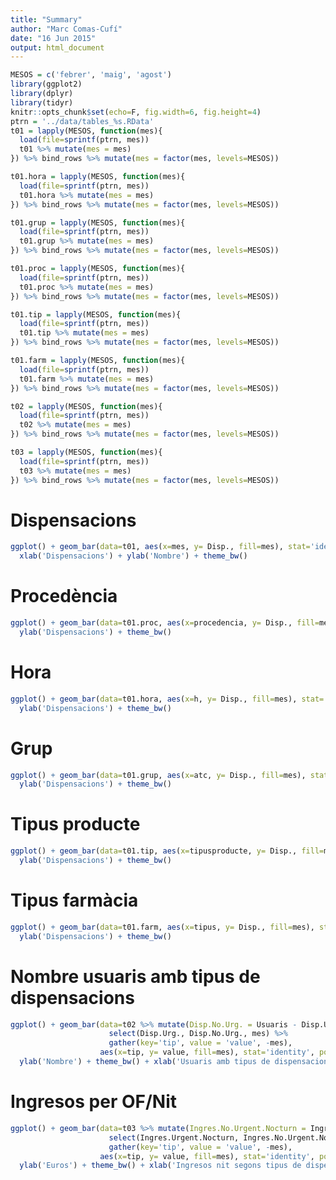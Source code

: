 ```yaml
---
title: "Summary"
author: "Marc Comas-Cufí"
date: "16 Jun 2015"
output: html_document
---
```


```r
MESOS = c('febrer', 'maig', 'agost')
library(ggplot2)
library(dplyr)
library(tidyr)
knitr::opts_chunk$set(echo=F, fig.width=6, fig.height=4)
ptrn = '../data/tables_%s.RData'
t01 = lapply(MESOS, function(mes){
  load(file=sprintf(ptrn, mes))
  t01 %>% mutate(mes = mes)
}) %>% bind_rows %>% mutate(mes = factor(mes, levels=MESOS))

t01.hora = lapply(MESOS, function(mes){
  load(file=sprintf(ptrn, mes))
  t01.hora %>% mutate(mes = mes)
}) %>% bind_rows %>% mutate(mes = factor(mes, levels=MESOS))

t01.grup = lapply(MESOS, function(mes){
  load(file=sprintf(ptrn, mes))
  t01.grup %>% mutate(mes = mes)
}) %>% bind_rows %>% mutate(mes = factor(mes, levels=MESOS))

t01.proc = lapply(MESOS, function(mes){
  load(file=sprintf(ptrn, mes))
  t01.proc %>% mutate(mes = mes)
}) %>% bind_rows %>% mutate(mes = factor(mes, levels=MESOS))

t01.tip = lapply(MESOS, function(mes){
  load(file=sprintf(ptrn, mes))
  t01.tip %>% mutate(mes = mes)
}) %>% bind_rows %>% mutate(mes = factor(mes, levels=MESOS))

t01.farm = lapply(MESOS, function(mes){
  load(file=sprintf(ptrn, mes))
  t01.farm %>% mutate(mes = mes)
}) %>% bind_rows %>% mutate(mes = factor(mes, levels=MESOS))

t02 = lapply(MESOS, function(mes){
  load(file=sprintf(ptrn, mes))
  t02 %>% mutate(mes = mes)
}) %>% bind_rows %>% mutate(mes = factor(mes, levels=MESOS))

t03 = lapply(MESOS, function(mes){
  load(file=sprintf(ptrn, mes))
  t03 %>% mutate(mes = mes)
}) %>% bind_rows %>% mutate(mes = factor(mes, levels=MESOS))
```

# Dispensacions

```r
ggplot() + geom_bar(data=t01, aes(x=mes, y= Disp., fill=mes), stat='identity', position = 'dodge') +
  xlab('Dispensacions') + ylab('Nombre') + theme_bw()
```

# Procedència

```r
ggplot() + geom_bar(data=t01.proc, aes(x=procedencia, y= Disp., fill=mes), stat='identity', position = 'dodge') +
  ylab('Dispensacions') + theme_bw()
```

# Hora

```r
ggplot() + geom_bar(data=t01.hora, aes(x=h, y= Disp., fill=mes), stat='identity', position = 'dodge') +
  ylab('Dispensacions') + theme_bw()
```

# Grup 

```r
ggplot() + geom_bar(data=t01.grup, aes(x=atc, y= Disp., fill=mes), stat='identity', position = 'dodge') +
  ylab('Dispensacions') + theme_bw()
```

# Tipus producte

```r
ggplot() + geom_bar(data=t01.tip, aes(x=tipusproducte, y= Disp., fill=mes), stat='identity', position = 'dodge') +
  ylab('Dispensacions') + theme_bw()
```

# Tipus farmàcia

```r
ggplot() + geom_bar(data=t01.farm, aes(x=tipus, y= Disp., fill=mes), stat='identity', position = 'dodge') +
  ylab('Dispensacions') + theme_bw()
```

# Nombre usuaris amb tipus de dispensacions

```r
ggplot() + geom_bar(data=t02 %>% mutate(Disp.No.Urg. = Usuaris - Disp.Urg.) %>% 
                      select(Disp.Urg., Disp.No.Urg., mes) %>% 
                      gather(key='tip', value = 'value', -mes), 
                    aes(x=tip, y= value, fill=mes), stat='identity', position = 'dodge') +
  ylab('Nombre') + theme_bw() + xlab('Usuaris amb tipus de dispensacions')
```

# Ingresos per OF/Nit

```r
ggplot() + geom_bar(data=t03 %>% mutate(Ingres.No.Urgent.Nocturn = Ingres.Nocturn - Ingres.Urgent.Nocturn) %>% 
                      select(Ingres.Urgent.Nocturn, Ingres.No.Urgent.Nocturn, mes) %>% 
                      gather(key='tip', value = 'value', -mes), 
                    aes(x=tip, y= value, fill=mes), stat='identity', position = 'dodge') +
  ylab('Euros') + theme_bw() + xlab('Ingresos nit segons tipus de dispensacions')
```